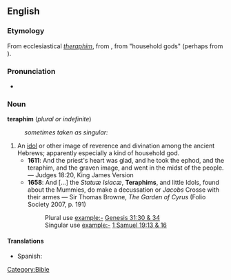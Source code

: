 ==English==

===Etymology===
From ecclesiastical {{etyl|la}} ''[[theraphim]]'', from {{etyl|grc}} {{term|lang=grc|θεραφίν}}, from {{etyl|he}} {{he-link|תרפים|wv=תְּרָפִים|t'rafím}} "household gods" (perhaps from {{etyl|sem-jar}}).

===Pronunciation===
* {{IPA|/ˈtɛɹəfɪm/}}

===Noun===
'''teraphim''' (''plural or indefinite'')

: ''sometimes taken as singular:''

{{en-noun}}

# An [[idol]] or other image of reverence and divination among the ancient Hebrews; apparently especially a kind of household god.
#* '''1611''': And the priest's heart was glad, and he took the ephod, and the teraphim, and the graven image, and went in the midst of the people. — Judges 18:20, King James Version
#* '''1658''': And [...] the ''Statuæ Isiacæ'', '''Teraphims''', and little Idols, found about the Mummies, do make a decussation or ''Jacobs'' Crosse with their armes — Sir Thomas Browne, ''The Garden of Cyrus'' (Folio Society 2007, p. 191)
#*: Plural use example:- [http://en.wikisource.org/wiki/Bible_%28World_English%29/Genesis#Chapter_31 Genesis 31:30 & 34]
#*: Singular use example:- [http://en.wikisource.org/wiki/Bible_%28World_English%29/1_Samuel#Chapter_19 1 Samuel 19:13 & 16]

====Translations====
{{trans-top|An idol or other image}}
* Spanish: {{t-|es|terafim|m}}
{{trans-mid}}
{{trans-bottom}}

[[Category:Bible]]